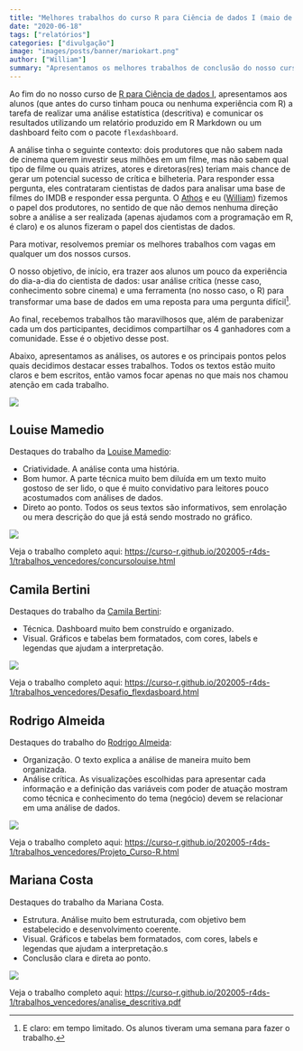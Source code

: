 ```yaml
---
title: "Melhores trabalhos do curso R para Ciência de dados I (maio de 2020)"
date: "2020-06-18"
tags: ["relatórios"]
categories: ["divulgação"]
image: "images/posts/banner/mariokart.png"
author: ["William"]
summary: "Apresentamos os melhores trabalhos de conclusão do nosso curso de R para Ciência de dados I e comentamos aspectos importantes sobre a comunicação dos resultados das nossas análises."
---
```


Ao fim do no nosso curso de [R para Ciência de dados I](https://www.curso-r.com/cursos/r4ds-1/), apresentamos aos alunos (que antes do curso tinham pouca ou nenhuma experiência com R) a tarefa de realizar uma análise estatística (descritiva) e comunicar os resultados utilizando um relatório produzido em R Markdown ou um dashboard feito com o pacote `flexdashboard`.

A análise tinha o seguinte contexto: dois produtores que não sabem nada de cinema querem investir seus milhões em um filme, mas não sabem qual tipo de filme ou quais atrizes, atores e diretoras(res) teriam mais chance de gerar um potencial sucesso de crítica e bilheteria. Para responder essa pergunta, eles contrataram cientistas de dados para analisar uma base de filmes do IMDB e responder essa pergunta. O [Athos](https://twitter.com/athos_damiani) e eu ([William](https://twitter.com/Williamorim89)) fizemos o papel dos produtores, no sentido de que não demos nenhuma direção sobre a análise a ser realizada (apenas ajudamos com a programação em R, é claro) e os alunos fizeram o papel dos cientistas de dados.

Para motivar, resolvemos premiar os melhores trabalhos com vagas em qualquer um dos nossos cursos. 

O nosso objetivo, de início, era trazer aos alunos um pouco da experiência do dia-a-dia do cientista de dados: usar análise crítica (nesse caso, conhecimento sobre cinema) e uma ferramenta (no nosso caso, o R) para transformar uma base de dados em uma reposta para uma pergunta difícil^[E claro: em tempo limitado. Os alunos tiveram uma semana para fazer o trabalho.]. 

Ao final, recebemos trabalhos tão maravilhosos que, além de parabenizar cada um dos participantes, decidimos compartilhar os 4 ganhadores com a comunidade. Esse é o objetivo desse post.

Abaixo, apresentamos as análises, os autores e os principais pontos pelos quais decidimos destacar esses trabalhos. Todos os textos estão muito claros e bem escritos, então vamos focar apenas no que mais nos chamou atenção em cada trabalho.

<img src = "https://2.bp.blogspot.com/-B0l23Utr8hc/V7csoYzmJVI/AAAAAAAALUU/Iu0cNWJJzHUAP1WxwNWqXFzpc8tggZp7wCEw/s1600/Mario%2BKart.gif">

## Louise Mamedio

Destaques do trabalho da [Louise Mamedio](https://www.facebook.com/louise.schneider.5):

- Criatividade. A análise conta uma história.
- Bom humor. A parte técnica muito bem diluída em um texto muito gostoso de ser lido, o que é muito convidativo para leitores pouco acostumados com análises de dados.
- Direto ao ponto. Todos os seus textos são informativos, sem enrolação ou mera descrição do que já está sendo mostrado no gráfico.

<img src = "/images/posts/conteudo/ganhadores-r4ds1-202005/louise.png">


Veja o trabalho completo aqui: [https://curso-r.github.io/202005-r4ds-1/trabalhos_vencedores/concursolouise.html](https://curso-r.github.io/202005-r4ds-1/trabalhos_vencedores/concursolouise.html)

## Camila Bertini

Destaques do trabalho da [Camila Bertini](https://www.linkedin.com/in/camila-b-martins-ba06a371/):

- Técnica. Dashboard muito bem construído e organizado.
- Visual. Gráficos e tabelas bem formatados, com cores, labels e legendas que ajudam a interpretação.

<img src = "/images/posts/conteudo/ganhadores-r4ds1-202005/camila.png">

Veja o trabalho completo aqui: [https://curso-r.github.io/202005-r4ds-1/trabalhos_vencedores/Desafio_flexdasboard.html](https://curso-r.github.io/202005-r4ds-1/trabalhos_vencedores/Desafio_flexdasboard.html)


## Rodrigo Almeida

Destaques do trabalho do [Rodrigo Almeida](linkedin.com/in/rodrigoalmeidafigueira):

- Organização. O texto explica a análise de maneira muito bem organizada.
- Análise crítica. As visualizações escolhidas para apresentar cada informação e a definição das variáveis com poder de atuação mostram como técnica e conhecimento do tema (negócio) devem se relacionar em uma análise de dados.

<img src = "/images/posts/conteudo/ganhadores-r4ds1-202005/rodrigo.png">

Veja o trabalho completo aqui: [https://curso-r.github.io/202005-r4ds-1/trabalhos_vencedores/Projeto_Curso-R.html](https://curso-r.github.io/202005-r4ds-1/trabalhos_vencedores/Projeto_Curso-R.html)

## Mariana Costa

Destaques do trabalho da Mariana Costa.

- Estrutura. Análise muito bem estruturada, com objetivo bem estabelecido e desenvolvimento coerente.
- Visual. Gráficos e tabelas bem formatados, com cores, labels e legendas que ajudam a interpretação.s
- Conclusão clara e direta ao ponto.

<img src = "/images/posts/conteudo/ganhadores-r4ds1-202005/mari.png">

Veja o trabalho completo aqui: [https://curso-r.github.io/202005-r4ds-1/trabalhos_vencedores/analise_descritiva.pdf](https://curso-r.github.io/202005-r4ds-1/trabalhos_vencedores/analise_descritiva.pdf)
